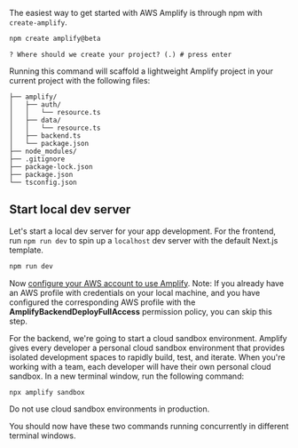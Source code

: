 
The easiest way to get started with AWS Amplify is through npm with `create-amplify`.

```bash showLineNumbers={false}
npm create amplify@beta
```

```console showLineNumbers={false}
? Where should we create your project? (.) # press enter
```

Running this command will scaffold a lightweight Amplify project in your current project with the following files:

```text
├── amplify/
│   ├── auth/
│   │   └── resource.ts
│   ├── data/
│   │   └── resource.ts
│   ├── backend.ts
│   └── package.json
├── node_modules/
├── .gitignore
├── package-lock.json
├── package.json
└── tsconfig.json
```

## Start local dev server

Let's start a local dev server for your app development. For the frontend, run `npm run dev` to spin up a `localhost` dev server with the default Next.js template.

```bash showLineNumbers={false}
npm run dev
```

<Callout info>

Now [configure your AWS account to use Amplify](/gen2/start/account-setup/). Note: If you already have an AWS profile with credentials on your local machine, and you have configured the corresponding AWS profile with the **AmplifyBackendDeployFullAccess** permission policy, you can skip this step.

</Callout>

For the backend, we're going to start a cloud sandbox environment. Amplify gives every developer a personal cloud sandbox environment that provides isolated development spaces to rapidly build, test, and iterate. When you're working with a team, each developer will have their own personal cloud sandbox. In a new terminal window, run the following command:

```bash showLineNumbers={false}
npx amplify sandbox
```
<Callout warning>Do not use cloud sandbox environments in production.</Callout>

You should now have these two commands running concurrently in different terminal windows.
